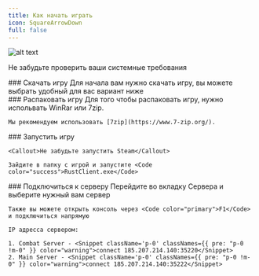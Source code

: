 ```yaml
---
title: Как начать играть
icon: SquareArrowDown
full: false
---
```



![alt text](https://s3.dreamrusttop.ru/dream/images/wiki_banner.png)

<Callout>Не забудьте проверить ваши системные требования</Callout>

<div className="steps">
  <div className="step">
    ### Скачать игру
    Для начала вам нужно скачать игру, вы можете выбрать удобный для вас вариант ниже
    <DownloadGame download='Скачать' label='Выбери'/>
  </div>
  <div className="step">
    ### Распаковать игру
    Для того чтобы распаковать игру, нужно испольвать WinRar или 7zip.

    Мы рекомендуем использовать [7zip](https://www.7-zip.org/).
  </div>
  <div className="step">
    ### Запустить игру

    <Callout>Не забудьте запустить Steam</Callout>

    Зайдите в папку с игрой и запустите <Code color="success">RustClient.exe</Code>
  </div>
  <div className="step">
    ### Подключиться к серверу
    Перейдите во вкладку Сервера и выберите нужный вам сервер

    Также вы можете открыть консоль через <Code color="primary">F1</Code> и подключиться напрямую

    IP адресса сервером:

    1. Combat Server - <Snippet className='p-0' classNames={{ pre: "p-0 !m-0" }} color="warning">connect 185.207.214.140:35220</Snippet>
    2. Main Server - <Snippet className='p-0' classNames={{ pre: "p-0 !m-0" }} color="warning">connect 185.207.214.140:35222</Snippet>
  </div>
</div>
